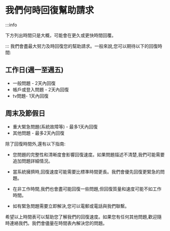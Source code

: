 # 我們何時回復幫助請求
:::info

下方列出時間只是大概，可能會在更久或更快時間回覆。

:::
我們會盡最大努力及時回復您的幫助請求。一般來說,您可以期待以下的回復時間:

## 工作日(週一至週五)

- 一般問題 - 2天內回復
- 帳戶或登入問題 - 2天內回復  
- tv問題- 1天內回復

## 周末及節假日

- 重大緊急問題(系統故障等) - 最多1天內回復
- 其他問題 - 最多2天內回復

除了回復時間外,還有以下指南:

- 您問題的完整性和清晰度會影響回復速度。如果問題描述不清楚,我們可能需要追加問題詳細情況。

- 當系統擁擠時,回復速度可能需要比標準時間更長。我們會優先回復更緊急的問題。

- 在非工作時間,我們也會盡可能回復一些問題,但回復質量和速度可能不如工作時間。

- 如有緊急問題需要立即解決,您可以電郵或電話與我們聯繫。

希望以上時間表可以幫助您了解我們的回復速度。如果您有任何其他問題,歡迎隨時連絡我們。我們會儘量在時間表內解決您的問題。
